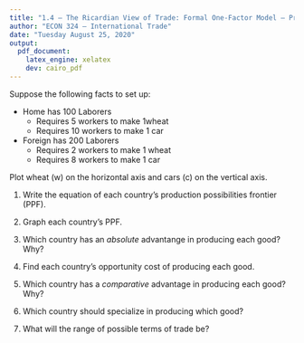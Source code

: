 ```yaml
---
title: "1.4 — The Ricardian View of Trade: Formal One-Factor Model — Practice Problems (Solutions)"
author: "ECON 324 — International Trade"
date: "Tuesday August 25, 2020"
output:
  pdf_document:
    latex_engine: xelatex
    dev: cairo_pdf
---
```


Suppose the following facts to set up:

- Home has 100 Laborers
  - Requires 5 workers to make 1wheat
  - Requires 10 workers to make 1 car
  
- Foreign has 200 Laborers
  - Requires 2 workers to make 1 wheat
  - Requires 8 workers to make 1 car

Plot wheat (w) on the horizontal axis and cars (c) on the vertical axis.

1. Write the equation of each country's production possibilities frontier (PPF).

2. Graph each country's PPF.

3. Which country has an *absolute* advantange in producing each good? Why?

4. Find each country's opportunity cost of producing each good.

5. Which country has a *comparative* advantage in producing each good? Why?

6. Which country should specialize in producing which good?

7. What will the range of possible terms of trade be? 